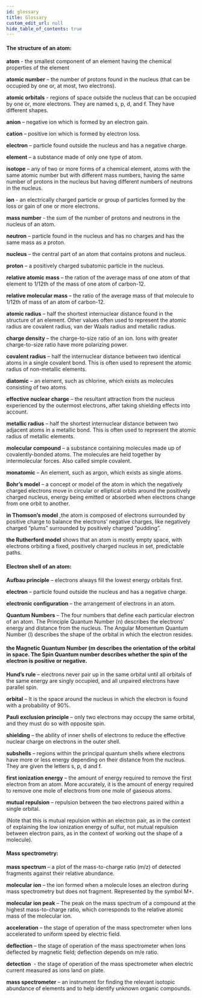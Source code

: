 ```yaml
---
id: glossary
title: Glossary
custom_edit_url: null
hide_table_of_contents: true
---
```



#### The structure of an atom:

<p>
  <strong>atom</strong>
  <AudioButton url="/media/1.14349630.mp3" /> - the smallest component of an element having 
  the chemical properties of the element
</p>
<p>
  <strong>atomic number</strong>
  <AudioButton url="/media/2.b287e710.mp3" /> – the number of protons found in the nucleus
   (that can be occupied by one or, at most, two electrons).
</p>
<p>
  <strong>atomic orbitals</strong>
  <AudioButton url="/media/3.60bb8da7.mp3" /> - regions of space outside the nucleus 
  that can be occupied by one or, more electrons. They are named s, p, d, and f. They 
  have different shapes.
</p>
<p>
  <strong>anion</strong>
  <AudioButton url="/media/4.5ba47650.mp3" /> – negative ion which is formed by an electron gain.
</p>
<p>
  <strong>cation</strong>
  <AudioButton url="/media/9.39a3e638.mp3" /> – positive ion which is formed by electron loss.
</p>
<p>
  <strong>electron</strong>
  <AudioButton url="/media/12.a4de26fe.mp3" /> – particle found outside the nucleus and has a negative charge.
</p>
<p>
  <strong>element</strong>
  <AudioButton url="/media/13.26ec4101.mp3" /> – a substance made of only one type of atom.
</p>
<p>
  <strong>isotope</strong>
  <AudioButton url="/media/14.73dc5240.mp3" /> –  any of two or more forms of a chemical 
  element, atoms with the same atomic number but with different mass numbers, having the 
  same number of protons in the nucleus but having different numbers of neutrons in the nucleus.
</p>
<p>
  <strong>ion</strong>
  <AudioButton url="/media/15.b9709024.mp3" /> - an electrically charged particle or group 
  of particles formed by the loss or gain of one or more electrons.
</p>
<p>
  <strong>mass number</strong>
  <AudioButton url="/media/16.ecd1f3be.mp3" /> - the sum of the number of protons and 
  neutrons in the nucleus of an atom.
</p>
<p>
  <strong>neutron</strong>
  <AudioButton url="/media/20.3a688cd1.mp3" /> – particle found in the nucleus and has 
  no charges and has the same mass as a proton.
</p>
<p>
  <strong>nucleus</strong>
  <AudioButton url="/media/21.e262d65e.mp3" /> – the central part of an atom that 
  contains protons and nucleus.
</p>
<p>
  <strong>proton</strong>
  <AudioButton url="/media/22.27c66f56.mp3" /> – a positively charged subatomic particle in the nucleus.
</p>
<p>
  <strong>relative atomic mass</strong>
  <AudioButton url="/media/23.c97a109e.mp3" /> –  the ration of the average mass of one 
  atom of that element to 1/12th of the mass of one atom of carbon-12.
</p>
<p>
  <strong>relative molecular mass</strong>
  <AudioButton url="/media/24.03eda131.mp3" /> – the ratio of the average mass of that 
  molecule to 1/12th of mass of an atom of carbon-12.
</p>
<p>
  <strong>atomic radius</strong>
  <AudioButton url="/media/5.2970333f.mp3" /> – half the shortest internuclear 
  distance found in the structure of an element. Other values often used to represent 
  the atomic radius are covalent radius, van der Waals radius and metallic radius.
</p>
<p>
  <strong>charge density</strong>
  <AudioButton url="/media/7.107d021b.mp3" /> – the charge-to-size ratio of an ion. 
  Ions with greater charge-to-size ratio have more polarizing power.
</p>
<p>
  <strong>covalent radius</strong>
  <AudioButton url="/media/8.6c104229.mp3" /> –  half the internuclear distance between 
  two identical atoms in a single covalent bond. This is often used to represent the atomic 
  radius of non-metallic elements.
</p>
<p>
  <strong>diatomic</strong>
  <AudioButton url="/media/10.47b1fc47.mp3" /> –  an element, such as chlorine, which 
  exists as molecules consisting of two atoms.
</p>
<p>
  <strong>effective nuclear charge</strong>
  <AudioButton url="/media/11.f88ef659.mp3" /> –  the resultant attraction from the 
  nucleus experienced by the outermost electrons, after taking shielding effects into account.
</p>
<p>
  <strong>metallic radius</strong>
  <AudioButton url="/media/17.b9555408.mp3" /> –  half the shortest internuclear distance 
  between two adjacent atoms in a metallic bond. This is often used to represent the atomic 
  radius of metallic elements.
</p>
<p>
  <strong>molecular compound</strong>
  <AudioButton url="/media/18.83d476cb.mp3" /> –  a substance containing molecules 
  made up of covalently-bonded atoms. The molecules are held together by intermolecular 
  forces. Also called simple covalent.
</p>
<p>
  <strong>monatomic</strong>
  <AudioButton url="/media/19.ac428d40.mp3" /> –  An element, such as argon, which exists as single atoms.
</p><p>
  <strong>Bohr’s model</strong>
  <AudioButton url="/media/6.26b3d039.mp3" /> –   a concept or model of the atom in which 
  the negatively charged electrons move in circular or elliptical orbits around the positively 
  charged nucleus, energy being emitted or absorbed when electrons change from one orbit to another.
</p>
<p>
  <strong>in Thomson’s model</strong>
  <AudioButton url="/media/26.84da3ca2.mp3" /> ,the atom is composed of electrons surrounded
   by positive charge to balance the electrons’ negative charges, like negatively charged “plums” surrounded by positively charged “pudding”.
</p>
<p>
  <strong>the Rutherford model</strong>
  <AudioButton url="/media/25.810608ed.mp3" /> shows that an atom is mostly empty space, 
  with electrons orbiting a fixed, positively charged nucleus in set, predictable paths. 
</p>

#### Electron shell of an atom:

<p>
  <strong>Aufbau principle</strong>
  <AudioButton url="/media/27.9599b76e.mp3" /> – electrons always fill the lowest energy orbitals first.
</p>
<p>
  <strong>electron</strong>
  <AudioButton url="/media/28.8caa3cc5.mp3" /> – particle found outside the nucleus and has a negative charge.
</p>
<p>
  <strong>electronic configuration</strong>
  <AudioButton url="/media/29.bcba6391.mp3" /> – the arrangement of electrons in an atom.
</p>
<p>
  <strong>Quantum Numbers</strong>
  <AudioButton url="/media/35.7dca5a36.mp3" /> – The four numbers that define each particular electron 
  of an atom. The Principle Quantum Number (n) describes the electrons’ energy and distance 
  from the nucleus. The Angular Momentum Quantum Number (l) describes the shape of the orbital
   in which the electron resides.
</p>

#### the Magnetic Quantum Number (m describes the orientation of the orbital in space. The Spin Quantum number describes whether the spin of the electron is positive or negative.

<p>
  <strong>Hund’s rule</strong>
  <AudioButton url="/media/31.0eaecd8e.mp3" /> – electrons never pair up in the
   same orbital until all orbitals of the same energy are singly occupied, and 
   all unpaired electrons have parallel spin.
</p>
<p>
  <strong>orbital</strong>
  <AudioButton url="/media/33.30a746d5.mp3" /> – It is the space around the nucleus in 
  which the electron is found with a probability of 90%.
</p>
<p>
  <strong>Pauli exclusion principle</strong>
  <AudioButton url="/media/34.52228daf.mp3" /> – only two electrons may occupy
   the same orbital, and they must do so with opposite spin.
</p>
<p>
  <strong>shielding</strong>
  <AudioButton url="/media/36.1aae12c7.mp3" /> – the ability of inner shells of electrons 
  to reduce the effective nuclear charge on electrons in the outer shell.
</p>
<p>
  <strong>subshells</strong>
  <AudioButton url="/media/37.e7607e86.mp3" /> –  regions within the principal quantum shells 
  where electrons have more or less energy depending on their distance from the nucleus. 
  They are given the letters s, p, d and f.
</p>
<p>
  <strong>first ionization energy</strong>
  <AudioButton url="/media/30.65f3209f.mp3" /> – the amount of energy required to remove the 
  first electron from an atom. More accurately, it is the amount of energy required to remove 
  one mole of electrons from one mole of gaseous atoms.
</p>
<p>
  <strong>mutual repulsion</strong>
  <AudioButton url="/media/32.39dbba8d.mp3" /> – repulsion between the two electrons 
  paired within a single orbital.
</p>
(Note that this is mutual repulsion within an electron pair, as in the context of explaining 
the low ionization energy of sulfur, not mutual repulsion between electron pairs, as in the
 context of working out the shape of a molecule).

 #### Mass spectrometry:

<p>
  <strong>mass spectrum</strong>
  <AudioButton url="/media/41.5c328971.mp3" /> – a plot of the mass-to-charge ratio (m/z) 
  of detected fragments against their relative abundance.
</p>
<p>
  <strong>molecular ion</strong>
  <AudioButton url="/media/42.9fc1d843.mp3" /> – the ion formed when a molecule 
  loses an electron during mass spectrometry but does not fragment. 
  Represented by the symbol M+.
</p>
<p>
  <strong>molecular ion peak</strong>
  <AudioButton url="/media/43.fb64677b.mp3" /> – The peak on the mass spectrum of a 
  compound at the highest mass-to-charge ratio, which corresponds to the relative 
  atomic mass of the molecular ion.
</p>
<p>
  <strong>acceleration</strong>
  <AudioButton url="/media/38.5a5d4c60.mp3" /> – the stage of operation of the mass spectrometer 
  when Ions accelerated to uniform speed by electric field.
</p>
<p>
  <strong>deflection</strong>
  <AudioButton url="/media/39.f77a5dc7.mp3" /> – the stage of operation of the mass 
  spectrometer when Ions deflected by magnetic field; deflection depends on m/e ratio.
</p>
<p>
  <strong>detection</strong>
   - the stage of operation of the mass  
  spectrometer when electric current measured as ions land on plate.
</p>
<p>
  <strong>mass spectrometer</strong>
  <AudioButton url="/media/40.2c9887c7.mp3" /> – an instrument for finding the relevant 
  isotopic abundance of elements and to help identify unknown organic compounds.
</p>